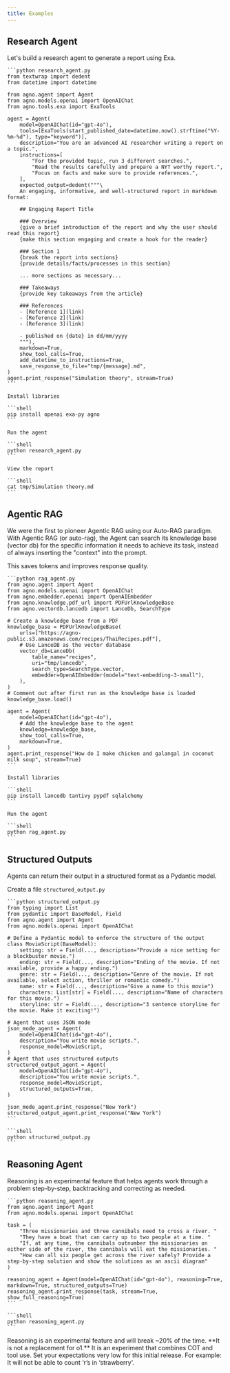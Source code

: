 ```yaml
---
title: Examples
---
```


## Research Agent

Let's build a research agent to generate a report using Exa.


<Steps>
  <Step title="Create a research agent">

    ```python research_agent.py
    from textwrap import dedent
    from datetime import datetime

    from agno.agent import Agent
    from agno.models.openai import OpenAIChat
    from agno.tools.exa import ExaTools

    agent = Agent(
        model=OpenAIChat(id="gpt-4o"),
        tools=[ExaTools(start_published_date=datetime.now().strftime("%Y-%m-%d"), type="keyword")],
        description="You are an advanced AI researcher writing a report on a topic.",
        instructions=[
            "For the provided topic, run 3 different searches.",
            "Read the results carefully and prepare a NYT worthy report.",
            "Focus on facts and make sure to provide references.",
        ],
        expected_output=dedent("""\
        An engaging, informative, and well-structured report in markdown format:

        ## Engaging Report Title

        ### Overview
        {give a brief introduction of the report and why the user should read this report}
        {make this section engaging and create a hook for the reader}

        ### Section 1
        {break the report into sections}
        {provide details/facts/processes in this section}

        ... more sections as necessary...

        ### Takeaways
        {provide key takeaways from the article}

        ### References
        - [Reference 1](link)
        - [Reference 2](link)
        - [Reference 3](link)

        - published on {date} in dd/mm/yyyy
        """),
        markdown=True,
        show_tool_calls=True,
        add_datetime_to_instructions=True,
        save_response_to_file="tmp/{message}.md",
    )
    agent.print_response("Simulation theory", stream=True)
    ```

  </Step>
  <Step title="Run the agent">

    Install libraries

    ```shell
    pip install openai exa-py agno
    ```

    Run the agent

    ```shell
    python research_agent.py
    ```

    View the report

    ```shell
    cat tmp/Simulation theory.md
    ```

  </Step>
</Steps>


## Agentic RAG

We were the first to pioneer Agentic RAG using our Auto-RAG paradigm. With Agentic RAG (or auto-rag), the Agent can search its knowledge base (vector db) for the specific information it needs to achieve its task, instead of always inserting the "context" into the prompt.

This saves tokens and improves response quality.

<Steps>
  <Step title="Create a RAG agent">

    ```python rag_agent.py
    from agno.agent import Agent
    from agno.models.openai import OpenAIChat
    from agno.embedder.openai import OpenAIEmbedder
    from agno.knowledge.pdf_url import PDFUrlKnowledgeBase
    from agno.vectordb.lancedb import LanceDb, SearchType

    # Create a knowledge base from a PDF
    knowledge_base = PDFUrlKnowledgeBase(
        urls=["https://agno-public.s3.amazonaws.com/recipes/ThaiRecipes.pdf"],
        # Use LanceDB as the vector database
        vector_db=LanceDb(
            table_name="recipes",
            uri="tmp/lancedb",
            search_type=SearchType.vector,
            embedder=OpenAIEmbedder(model="text-embedding-3-small"),
        ),
    )
    # Comment out after first run as the knowledge base is loaded
    knowledge_base.load()

    agent = Agent(
        model=OpenAIChat(id="gpt-4o"),
        # Add the knowledge base to the agent
        knowledge=knowledge_base,
        show_tool_calls=True,
        markdown=True,
    )
    agent.print_response("How do I make chicken and galangal in coconut milk soup", stream=True)
    ```

  </Step>
  <Step title="Run the agent">

    Install libraries

    ```shell
    pip install lancedb tantivy pypdf sqlalchemy
    ```

    Run the agent

    ```shell
    python rag_agent.py
    ```

  </Step>
</Steps>

## Structured Outputs

Agents can return their output in a structured format as a Pydantic model.

Create a file `structured_output.py`

<Steps>
  <Step title="Create a structured output agent">

    ```python structured_output.py
    from typing import List
    from pydantic import BaseModel, Field
    from agno.agent import Agent
    from agno.models.openai import OpenAIChat

    # Define a Pydantic model to enforce the structure of the output
    class MovieScript(BaseModel):
        setting: str = Field(..., description="Provide a nice setting for a blockbuster movie.")
        ending: str = Field(..., description="Ending of the movie. If not available, provide a happy ending.")
        genre: str = Field(..., description="Genre of the movie. If not available, select action, thriller or romantic comedy.")
        name: str = Field(..., description="Give a name to this movie")
        characters: List[str] = Field(..., description="Name of characters for this movie.")
        storyline: str = Field(..., description="3 sentence storyline for the movie. Make it exciting!")

    # Agent that uses JSON mode
    json_mode_agent = Agent(
        model=OpenAIChat(id="gpt-4o"),
        description="You write movie scripts.",
        response_model=MovieScript,
    )
    # Agent that uses structured outputs
    structured_output_agent = Agent(
        model=OpenAIChat(id="gpt-4o"),
        description="You write movie scripts.",
        response_model=MovieScript,
        structured_outputs=True,
    )

    json_mode_agent.print_response("New York")
    structured_output_agent.print_response("New York")
    ```

  </Step>
  <Step title="Run the agent">

    ```shell
    python structured_output.py
    ```

  </Step>
</Steps>

## Reasoning Agent

Reasoning is an experimental feature that helps agents work through a problem step-by-step, backtracking and correcting as needed.

<Steps>
  <Step title="Create a reasoning agent">

    ```python reasoning_agent.py
    from agno.agent import Agent
    from agno.models.openai import OpenAIChat

    task = (
        "Three missionaries and three cannibals need to cross a river. "
        "They have a boat that can carry up to two people at a time. "
        "If, at any time, the cannibals outnumber the missionaries on either side of the river, the cannibals will eat the missionaries. "
        "How can all six people get across the river safely? Provide a step-by-step solution and show the solutions as an ascii diagram"
    )

    reasoning_agent = Agent(model=OpenAIChat(id="gpt-4o"), reasoning=True, markdown=True, structured_outputs=True)
    reasoning_agent.print_response(task, stream=True, show_full_reasoning=True)
    ```

  </Step>
  <Step title="Run the reasoning agent">

    ```shell
    python reasoning_agent.py
    ```

  </Step>
</Steps>

<Warning>
Reasoning is an experimental feature and will break ~20% of the time. **It is not a replacement for o1.** It is an experiment that combines COT and tool use. Set your expectations very low for this initial release. For example: It will not be able to count ‘r’s in ‘strawberry’.
</Warning>
